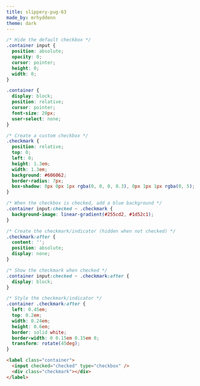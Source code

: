 ```yaml
---
title: slippery-pug-63
made_by: mrhyddenn
theme: dark
---
```


```css
/* Hide the default checkbox */
.container input {
  position: absolute;
  opacity: 0;
  cursor: pointer;
  height: 0;
  width: 0;
}

.container {
  display: block;
  position: relative;
  cursor: pointer;
  font-size: 20px;
  user-select: none;
}

/* Create a custom checkbox */
.checkmark {
  position: relative;
  top: 0;
  left: 0;
  height: 1.3em;
  width: 1.3em;
  background: #606062;
  border-radius: 7px;
  box-shadow: 0px 0px 1px rgba(0, 0, 0, 0.3), 0px 1px 1px rgba(0, 5);
}

/* When the checkbox is checked, add a blue background */
.container input:checked ~ .checkmark {
  background-image: linear-gradient(#255cd2, #1d52c1);
}

/* Create the checkmark/indicator (hidden when not checked) */
.checkmark:after {
  content: '';
  position: absolute;
  display: none;
}

/* Show the checkmark when checked */
.container input:checked ~ .checkmark:after {
  display: block;
}

/* Style the checkmark/indicator */
.container .checkmark:after {
  left: 0.45em;
  top: 0.2em;
  width: 0.24em;
  height: 0.6em;
  border: solid white;
  border-width: 0 0.15em 0.15em 0;
  transform: rotate(45deg);
}
```

```html
<label class="container">
  <input checked="checked" type="checkbox" />
  <div class="checkmark"></div>
</label>
```
